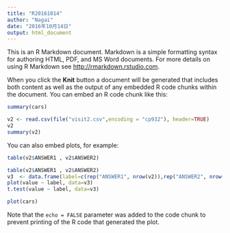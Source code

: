 ```yaml
---
title: "R20161014"
author: "Nagai"
date: "2016年10月14日"
output: html_document
---
```


This is an R Markdown document. Markdown is a simple formatting syntax for authoring HTML, PDF, and MS Word documents. For more details on using R Markdown see <http://rmarkdown.rstudio.com>.

When you click the **Knit** button a document will be generated that includes both content as well as the output of any embedded R code chunks within the document. You can embed an R code chunk like this:

```r
summary(cars)
```
```r
v2 <- read.csv(file("visit2.csv",encoding = "cp932"), header=TRUE) 
v2
summary(v2)
```
You can also embed plots, for example:
```r
table(v2$ANSWER1 , v2$ANSWER2)
```
```r
table(v2$ANSWER1 , v2$ANSWER2)
v3  <- data.frame(label=c(rep("ANSWER1", nrow(v2)),rep("ANSWER2", nrow(v2))), value=c(v2$ANSWER1, v2$ANSWER2))
plot(value ~ label, data=v3)
t.test(value ~ label, data=v3)
```

```r
plot(cars)
```

Note that the `echo = FALSE` parameter was added to the code chunk to prevent printing of the R code that generated the plot.
